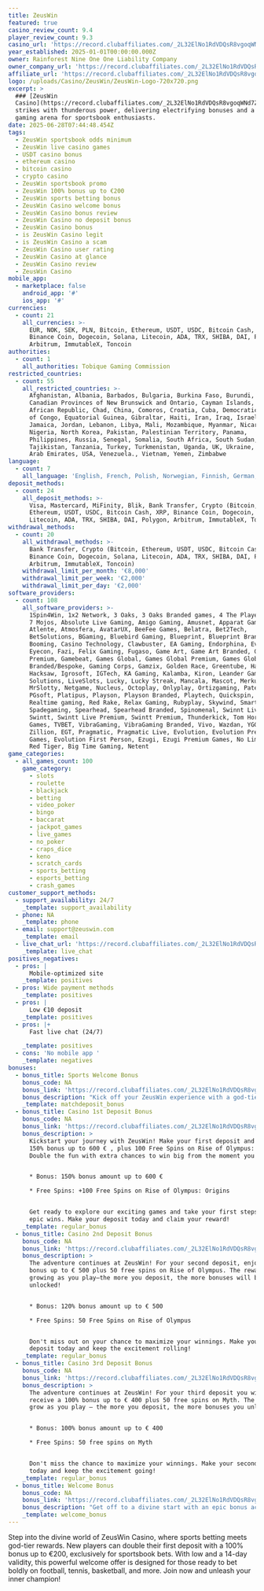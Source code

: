 ```yaml
---
title: ZeusWin
featured: true
casino_review_count: 9.4
player_review_count: 9.3
casino_url: 'https://record.clubaffiliates.com/_2L32ElNo1RdVDQsR8vgoqWNd7ZgqdRLk/1/'
year_established: 2025-01-01T00:00:00.000Z
owner: Rainforest Nine One One Liability Company
owner_company_url: 'https://record.clubaffiliates.com/_2L32ElNo1RdVDQsR8vgoqWNd7ZgqdRLk/1/'
affiliate_url: 'https://record.clubaffiliates.com/_2L32ElNo1RdVDQsR8vgoqWNd7ZgqdRLk/1/'
logo: /uploads/Casino/ZeusWin/ZeusWin-Logo-720x720.png
excerpt: >
  ### [ZeusWin
  Casino](https://record.clubaffiliates.com/_2L32ElNo1RdVDQsR8vgoqWNd7ZgqdRLk/1/)
  strikes with thunderous power, delivering electrifying bonuses and a modern
  gaming arena for sportsbook enthusiasts.
date: 2025-06-28T07:44:48.454Z
tags:
  - ZeusWin sportsbook odds minimum
  - ZeusWin live casino games
  - USDT casino bonus
  - ethereum casino
  - bitcoin casino
  - crypto casino
  - ZeusWin sportsbook promo
  - ZeusWin 100% bonus up to €200
  - ZeusWin sports betting bonus
  - ZeusWin Casino welcome bonus
  - ZeusWin Casino bonus review
  - ZeusWin Casino no deposit bonus
  - ZeusWin Casino bonus
  - is ZeusWin Casino legit
  - is ZeusWin Casino a scam
  - ZeusWin Casino user rating
  - ZeusWin Casino at glance
  - ZeusWin Casino review
  - ZeusWin Casino
mobile_app:
  - marketplace: false
    android_app: '#'
    ios_app: '#'
currencies:
  - count: 21
    all_currencies: >-
      EUR, NOK, SEK, PLN, Bitcoin, Ethereum, USDT, USDC, Bitcoin Cash, XRP,
      Binance Coin, Dogecoin, Solana, Litecoin, ADA, TRX, SHIBA, DAI, Polygon,
      Arbitrum, ImmutableX, Toncoin
authorities:
  - count: 1
    all_authorities: Tobique Gaming Commission
restricted_countries:
  - count: 55
    all_restricted_countries: >-
      Afghanistan, Albania, Barbados, Bulgaria, Burkina Faso, Burundi, Cameroon,
      Canadian Provinces of New Brunswick and Ontario, Cayman Islands, Central
      African Republic, Chad, China, Comoros, Croatia, Cuba, Democratic Republic
      of Congo, Equatorial Guinea, Gibraltar, Haiti, Iran, Iraq, Israel,
      Jamaica, Jordan, Lebanon, Libya, Mali, Mozambique, Myanmar, Nicaragua,
      Nigeria, North Korea, Pakistan, Palestinian Territory, Panama,
      Philippines, Russia, Senegal, Somalia, South Africa, South Sudan, Syria,
      Tajikistan, Tanzania, Turkey, Turkmenistan, Uganda, UK, Ukraine, United
      Arab Emirates, USA, Venezuela., Vietnam, Yemen, Zimbabwe
language:
  - count: 7
    all_language: 'English, French, Polish, Norwegian, Finnish, German, Swedish'
deposit_methods:
  - count: 24
    all_deposit_methods: >-
      Visa, Mastercard, MiFinity, Blik, Bank Transfer, Crypto (Bitcoin,
      Ethereum, USDT, USDC, Bitcoin Cash, XRP, Binance Coin, Dogecoin, Solana,
      Litecoin, ADA, TRX, SHIBA, DAI, Polygon, Arbitrum, ImmutableX, Toncoin)
withdrawal_methods:
  - count: 20
    all_withdrawal_methods: >-
      Bank Transfer, Crypto (Bitcoin, Ethereum, USDT, USDC, Bitcoin Cash, XRP,
      Binance Coin, Dogecoin, Solana, Litecoin, ADA, TRX, SHIBA, DAI, Polygon,
      Arbitrum, ImmutableX, Toncoin)
    withdrawal_limit_per_month: '€8,000'
    withdrawal_limit_per_week: '€2,000'
    withdrawal_limit_per_day: '€2,000'
software_providers:
  - count: 108
    all_software_providers: >-
      1Spin4Win, 1x2 Network, 3 Oaks, 3 Oaks Branded games, 4 The Player, 5 Men,
      7 Mojos, Absolute Live Gaming, Amigo Gaming, Amusnet, Apparat Gaming,
      Atlente, Atmosfera, AvatarUX, BeeFee Games, Belatra, Bet2Tech,
      BetSolutions, BGaming, Bluebird Gaming, Blueprint, Blueprint Branded,
      Booming, Casino Technology, Clawbuster, EA Gaming, Endorphina, Evoplay,
      Eyecon, Fazi, Felix Gaming, Fugaso, Game Art, Game Art Branded, Game Art
      Premium, Gamebeat, Games Global, Games Global Premium, Games Global
      Branded/Bespoke, Gaming Corps, Gamzix, Golden Race, Greentube, Habanero,
      Hacksaw, Igrosoft, IGTech, KA Gaming, Kalamba, Kiron, Leander Gaming, Live
      Solutions, LiveSlots, Lucky, Lucky Streak, Mancala, Mascot, Merkur, Mplay,
      MrSlotty, Netgame, Nucleus, Octoplay, Onlyplay, Ortizgaming, Pateplay,
      PGsoft, Platipus, Playson, Playson Branded, Playtech, Quickspin, RFranco,
      Realtime gaming, Red Rake, Relax Gaming, Rubyplay, Skywind, Smartsoft,
      Spadegaming, Spearhead, Spearhead Branded, Spinomenal, Swinnt Live,
      Swintt, Swintt Live Premium, Swintt Premium, Thunderkick, Tom Horn, Turbo
      Games, TVBET, VibraGaming, VibraGaming Branded, Vivo, Wazdan, YGGDrasil,
      Zillion, EGT, Pragmatic, Pragmatic Live, Evolution, Evolution Premium
      Games, Evolution First Person, Ezugi, Ezugi Premium Games, No Limit City,
      Red Tiger, Big Time Gaming, Netent
game_categories:
  - all_games_count: 100
    game_category:
      - slots
      - roulette
      - blackjack
      - betting
      - video_poker
      - bingo
      - baccarat
      - jackpot_games
      - live_games
      - no_poker
      - craps_dice
      - keno
      - scratch_cards
      - sports_betting
      - esports_betting
      - crash_games
customer_support_methods:
  - support_availability: 24/7
    _template: support_availability
  - phone: NA
    _template: phone
  - email: support@zeuswin.com
    _template: email
  - live_chat_url: 'https://record.clubaffiliates.com/_2L32ElNo1RdVDQsR8vgoqWNd7ZgqdRLk/1/'
    _template: live_chat
positives_negatives:
  - pros: |
      Mobile‑optimized site 
    _template: positives
  - pros: Wide payment methods
    _template: positives
  - pros: |
      Low €10 deposit 
    _template: positives
  - pros: |+
      Fast live chat (24/7)

    _template: positives
  - cons: 'No mobile app '
    _template: negatives
bonuses:
  - bonus_title: Sports Welcome Bonus
    bonus_code: NA
    bonus_link: 'https://record.clubaffiliates.com/_2L32ElNo1RdVDQsR8vgoqWNd7ZgqdRLk/1/'
    bonus_description: "Kick off your ZeusWin experience with a god-tier reward! ⚡ Make your first deposit and receive a 100% bonus up to €200 to use across your favorite sports.\n\nWhether you're backing ⚽ football, \U0001F3BE tennis, \U0001F3C0 basketball or more – you'll have double the power to place your bets and aim for legendary wins. \U0001F4A5\n\nDon't miss your chance to bet like a god! \U0001F64C\n\nTerms & Conditions:\n\n✅ Minimum odds: 1.5\n\n\U0001F501 Wagering requirement: 2x (deposit + bonus)\n\n\U0001F4B0 Maximum bonus: €200\n\n⏳ Bonus valid for 14 days from activation\n\n\U0001F3DF️ Sportsbook bets only\n\n\U0001F4DC General terms and conditions apply\n"
    _template: matchdeposit_bonus
  - bonus_title: Casino 1st Deposit Bonus
    bonus_code: NA
    bonus_link: 'https://record.clubaffiliates.com/_2L32ElNo1RdVDQsR8vgoqWNd7ZgqdRLk/1/'
    bonus_description: >
      Kickstart your journey with ZeusWin! Make your first deposit and get a
      150% bonus up to 600 € , plus 100 Free Spins on Rise of Olympus: Origins.
      Double the fun with extra chances to win big from the moment you join!


      * Bonus: 150% bonus amount up to 600 €

      * Free Spins: +100 Free Spins on Rise of Olympus: Origins


      Get ready to explore our exciting games and take your first steps towards
      epic wins. Make your deposit today and claim your reward!
    _template: regular_bonus
  - bonus_title: Casino 2nd Deposit Bonus
    bonus_code: NA
    bonus_link: 'https://record.clubaffiliates.com/_2L32ElNo1RdVDQsR8vgoqWNd7ZgqdRLk/1/'
    bonus_description: >
      The adventure continues at ZeusWin! For your second deposit, enjoy a 120%
      bonus up to € 500 plus 50 free spins on Rise of Olympus. The rewards keep
      growing as you play—the more you deposit, the more bonuses will be
      unlocked!


      * Bonus: 120% bonus amount up to € 500

      * Free Spins: 50 Free Spins on Rise of Olympus


      Don't miss out on your chance to maximize your winnings. Make your second
      deposit today and keep the excitement rolling!
    _template: regular_bonus
  - bonus_title: Casino 3rd Deposit Bonus
    bonus_code: NA
    bonus_link: 'https://record.clubaffiliates.com/_2L32ElNo1RdVDQsR8vgoqWNd7ZgqdRLk/1/'
    bonus_description: >
      The adventure continues at ZeusWin! For your third deposit you will
      receive a 100% bonus up to € 400 plus 50 free spins on Myth. The rewards
      grow as you play – the more you deposit, the more bonuses you unlock!


      * Bonus: 100% bonus amount up to € 400

      * Free Spins: 50 free spins on Myth


      Don't miss the chance to maximize your winnings. Make your second deposit
      today and keep the excitement going!
    _template: regular_bonus
  - bonus_title: Welcome Bonus
    bonus_code: NA
    bonus_link: 'https://record.clubaffiliates.com/_2L32ElNo1RdVDQsR8vgoqWNd7ZgqdRLk/1/'
    bonus_description: "Get off to a divine start with an epic bonus across your first three deposits. Whether you're chasing legendary wins or just love a great deal, this is your golden opportunity to boost your bankroll and enjoy top slots!\n\n\U0001F525 1st Deposit – 150% up to € 600 + 100 FS (Rise of Olympus: Origins)\n\n\U0001F525 2nd Deposit – 120% up to € 500 + 50 FS (Rise of Olympus)\n\n\U0001F525 3rd Deposit – 100% up to € 400 + 50 FS (Myth)\n\nBoost your bankroll and spin your way to huge wins! \U0001F680\U0001F48E\n"
    _template: welcome_bonus
---
```


Step into the divine world of ZeusWin Casino, where sports betting meets god-tier rewards. New players can double their first deposit with a 100% bonus up to €200, exclusively for sportsbook bets. With low and a 14-day validity, this powerful welcome offer is designed for those ready to bet boldly on football, tennis, basketball, and more. Join now and unleash your inner champion!
